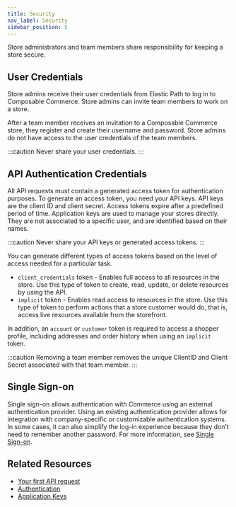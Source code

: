 ```yaml
---
title: Security
nav_label: Security
sidebar_position: 5
---
```


Store administrators and team members share responsibility for keeping a store secure.

## User Credentials

Store admins receive their user credentials from Elastic Path to log in to Composable Commerce. Store admins can invite team members to work on a store.

After a team member receives an invitation to a Composable Commerce store, they register and create their username and password. Store admins do not have access to the user credentials of the team members.

:::caution
Never share your user credentials.
:::

## API Authentication Credentials

All API requests must contain a generated access token for authentication purposes. To generate an access token, you need your API keys. API keys are the client ID and client secret. Access tokens expire after a predefined period of time. Application keys are used to manage your stores directly. They are not associated to a specific user, and are identified based on their names.


:::caution
Never share your API keys or generated access tokens.
:::

You can generate different types of access tokens based on the level of access needed for a particular task.

- `client_credentials` token - Enables full access to all resources in the store. Use this type of token to create, read, update, or delete resources by using the API.
- `implicit` token - Enables read access to resources in the store. Use this type of token to perform actions that a store customer would do, that is, access live resources available from the storefront.

In addition, an `account` or `customer` token is required to access a shopper profile, including addresses and order history when using an `implicit` token.

:::caution
Removing a team member removes the unique ClientID and Client Secret associated with that team member.
:::

## Single Sign-on

Single sign-on allows authentication with Commerce using an external authentication provider. Using an existing authentication provider allows for integration with company-specific or customizable authentication systems. In some cases, it can also simplify the log-in experience because they don’t need to remember another password. For more information, see [Single Sign-on](/docs/authentication/single-sign-on/openid).

## Related Resources

- [Your first API request](/guides/Getting-Started/your-first-api-request)
- [Authentication](/docs/authentication)
- [Application Keys](/docs/api/application-keys/application-keys-introduction)
